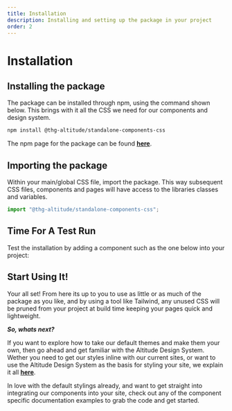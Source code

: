 ```yaml
---
title: Installation
description: Installing and setting up the package in your project
order: 2
---
```



# Installation

## Installing the package

The package can be installed through npm, using the command shown below. This brings with it all the CSS we need for our components and design system.

```bash
npm install @thg-altitude/standalone-components-css
```

The npm page for the package can be found **[here](https://www.npmjs.com/package/@thg-altitude/standalone-components-css)**.

## Importing the package

Within your main/global CSS file, import the package. This way subsequent CSS files, components and pages will have access to the libraries classes and variables.

```js
import "@thg-altitude/standalone-components-css";
```

## Time For A Test Run

Test the installation by adding a component such as the one below into your project:

<ShowComponent filePath="src/components/docs/browser-components/v0.2.0/doc-helpers/DemoComponent.html">
  <DemoComponent />
</ShowComponent>

## Start Using It!

Your all set! From here its up to you to use as little or as much of the package as you like, and by using a tool like Tailwind, any unused CSS will be pruned from your project at build time keeping your pages quick and lightweight.

_**So, whats next?**_

If you want to explore how to take our default themes and make them your own, then go ahead and get familiar with the Altitude Design System. Wether you need to get our styles inline with our current sites, or want to use the Altitude Design System as the basis for styling your site, we explain it all **[here](design/principles/)**.

In love with the default stylings already, and want to get straight into integrating our components into your site, check out any of the component specific documentation examples to grab the code and get started.
